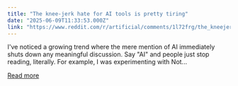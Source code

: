 ```yaml
---
title: "The knee-jerk hate for AI tools is pretty tiring"
date: "2025-06-09T11:33:53.000Z"
link: "https://www.reddit.com/r/artificial/comments/1l72frg/the_kneejerk_hate_for_ai_tools_is_pretty_tiring/"
---
```


I've noticed a growing trend where the mere mention of AI immediately shuts down any meaningful discussion. Say "AI" and people just stop reading, literally.
 For example, I was experimenting with Not...

[Read more](https://www.reddit.com/r/artificial/comments/1l72frg/the_kneejerk_hate_for_ai_tools_is_pretty_tiring/)
